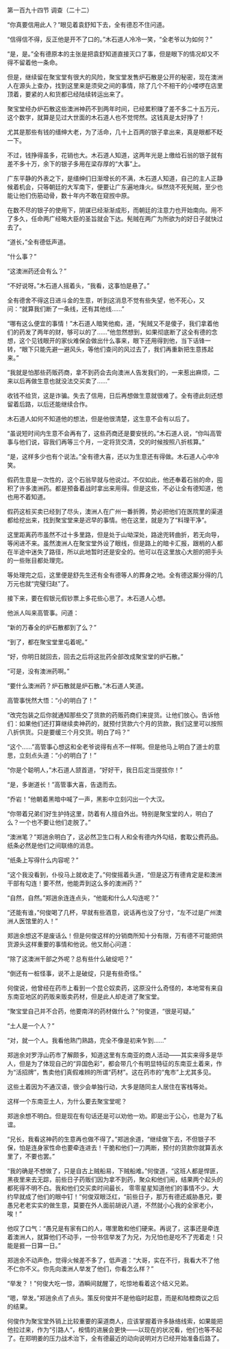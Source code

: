 

第一百九十四节 调查（二十二）

“你真要信用此人？”眼见着袁舒知下去，全有德忍不住问道。

“信得信不得，反正他是开不了口的。”木石道人冷冷一笑，“全老爷以为如何？”

“是，是。”全有德原本的主张是把袁舒知道直接灭口了事，但是眼下的情况却又不得不留着他一条命。

但是，继续留在聚宝堂有很大的风险，聚宝堂发售炉石散是公开的秘密，现在澳洲人在源头上查办，找到这里来是须臾之间的事情，除了几个不相干的小喽啰在店里顶着，要紧的人和货都已经陆续转运出来了。

聚宝堂经办炉石散这些澳洲神药不到两年时间，已经累积赚了差不多二十五万元，这个数字，就算是见过大世面的木石道人也不觉愕然。这钱真是太好挣了！

尤其是那些有钱的缙绅大老，为了活命，几十上百两的银子拿出来，真是眼都不眨一下。

不过，钱挣得虽多，花销也大。木石道人知道，这两年光是上缴给石翁的银子就有差不多十万，余下的银子多用在梁存厚的“大事”上。

广东平静的外表之下，是缙绅们日渐增长的不满，木石道人知道，自己的主人正静候着机会，只等朝廷的大军南下，便要让广东遍地烽火。纵然烧不死髡贼，至少也能让他们伤筋动骨，数十年内不敢在窥觊中原。

在数不尽的银子的使用下，阴谋已经渐渐成形，而朝廷的注意力也开始南向。用不了多久，任命两广经略大臣的圣旨就会下达。髡贼在两广为所欲为的好日子就快过去了。

“道长，”全有德低声道。

“什么事？”

“这澳洲药还会有么？”

“不好说呀。”木石道人摇着头，“我看，这事怕是悬了。”

全有德舍不得这日进斗金的生意，听到这消息不觉有些失望，他不死心，又问：“就算我们断了一条线，还有其他线……”

“哪有这么便宜的事情！”木石道人暗笑他痴，道，“髡贼又不是傻子，我们拿着他们的药发了两年的财，够可以的了……”他忽然想到，如果彻底断了这全有德的念想，这个见钱眼开的家伙难保会做出什么事来，眼下还用得到他，当下话锋一转，“眼下只能先避一避风头，等他们查问的风过去了，我们再重新把生意拣起来。”

“我就是怕那些药贩药商，拿不到药会去向澳洲人告发我们的，一来惹出麻烦，二来以后再做生意也就没法交买卖了……”

收钱不给货，这是诈骗。失去了信用，日后再想做生意就很难了。全有德此刻还想留着后路，以后还能继续合作。

木石道人如何不知道他的想法，但是他很清楚，这生意不会有以后了。

“虽说短时间内生意不会再有了，这些药商还是要安抚的。”木石道人说，“你叫高管事与他们说，容我们再等三个月，一定将货交清，交的时候按照八折核算。”

“是，这样多少也有个说法。”全有德大喜，还以为生意还有得做。木石道人心中冷笑。

假药生意是一次性的，这个石翁早就与他说过。不仅如此，他还奉着石翁的命，囤积了许多澳洲药。都是预备着战时拿出来用得。但是这些，不必让全有德知道，他也用不着知道。

假药这桩买卖已经到了尽头，澳洲人在广州一番折腾，势必把他们在医院里的渠道都给挖出来，找到聚宝堂来是迟早的事情。他在这里，就是为了“料理干净”。

这里距离药市虽然不过十多里路，但是处于山坳深处，路途兜转曲折，若无向导，等闲进不来。虽然澳洲人在聚宝堂外设了眼线，但是路上的暗卡汇报，跟梢的人都在半途中迷失了路径，所以此地暂时还是安全的。他可以在这里放心大胆的把手头的一些账目都处理完。

等处理完之后，这里便是舒先生还有全有德等人的葬身之地。全有德这厮分得的几万元也就“完璧归赵”了。

接下来，要在假银元假钞票上多花些心思了。木石道人心想。

他派人叫来高管事。问道：

“新的万春全的炉石散都到了么？”

“到了，都在聚宝堂里屯着呢。”

“好，你明日就回去，回去之后将这批药全部改成聚宝堂的炉石散。”

“可是，没有澳洲药啊。”

“要什么澳洲药？炉石散就是炉石散。”木石道人笑道。

高管事恍然大悟：“小的明白了！”

“改完包装之后你就通知那些交了货款的药贩药商们来提货。让他们放心。告诉他们：如果他们还打算继续卖神药的，就预付货款六个月的货款，我们这里可以按照八折供货。只是要缓三个月交货。明白了吗？”

“这个……”高管事心想这和全老爷说得有点不一样啊。但是他马上明白了道士的意思，立刻点头道：“小的明白了！”

“你是个聪明人，”木石道人颔首道，“好好干，我日后定当提拔你！”

“是，多谢道长！”高管事大喜，告退而去。

“乔岩！”他朝着黑暗中喊了一声，黑影中立刻闪出一个大汉。

“你带着兄弟们好生护持这里，防着有人擅自外出。特别是聚宝堂的人，明白了么？一个也不要让他们走脱了。”

“澳洲笔？”郑逍余明白了，这必然卫生口有人和全有德内外勾结，套取公费药品。纸条必然是他们之间联络的消息。

“纸条上写得什么内容呢？”

“这个我没看到，仆役马上就收走了。”何俊摇着头道，“但是这万有德肯定是和澳洲干部有勾连！要不然，他能弄到这么多的澳洲药？”

“自然，自然。”郑逍余连连点头，“他能和什么人勾连呢？”

“还能有谁，”何俊喝了几杯，早就有些酒意，说话再也没了分寸，“左不过是广州澳洲人医馆里的人！”

郑逍余想这不是废话么！但是何俊这样的分销商所知十分有限，万有德不可能把供货源头这样重要的事情和他说。他又耐心问道：

“除了这澳洲干部之外呢？总有些什么破绽吧？”

“倒还有一桩怪事，说不上是破绽，只是有些奇怪。”

何俊说，他曾经在药市上看到一个昆仑奴卖药，这原没什么奇怪的，本地常有来自东南亚地区的药贩来贩卖药材，但是此人却走进了聚宝堂。

“聚宝堂自己并不合药，他要南洋的药材做什么？”何俊道，“很是可疑。”

“土人是一个人？”

“对，就一个人。我看他熟门熟路，完全不像是初来乍到……”

郑逍余对罗浮山药市了解颇多，知道这里有东南亚的商人活动――其实来得多是华人，但是为了体现自己的“异国色彩”，都会带几个有明显特征的东南亚土着来，作为“活招牌”，售卖他们真假难辨的所谓“药材”。这在药市的“鬼市”上尤其多见。

这些土着因为不通汉语，很少会单独行动，大多是随同主人居住在客栈等处。

这样一个东南亚土人，为什么要去聚宝堂呢？

郑逍余想不明白。但是现在有句话还是可以劝他一劝。即是出于公心，也是为了私谊。

“兄长，我看这神药的生意再也做不得了。”郑逍余道，“继续做下去，不但银子不保，怕是连身家性命也要牵连进去！干脆和他们一刀两断，预付的货款你就算丢水里了，不要也罢。”

“我的确是不想做了，只是自古上贼船易，下贼船难。”何俊道，“这班人都是悍匪，黑夜里来去无踪，前些日子药贩们因为拿不到药，聚众和他们闹，结果两个起头的都死得不明不白。我和他们交买卖时间最长， 零零星星知道他们的事情不少。大约早就成了他们的眼中钉！”何俊双眼泛红，“前些日子，那万有德还威胁愚兄，要愚兄老老实实的做生意，莫要在外人面前胡说八道，不然就小心我的全家老小，唉！”

他叹了口气：“愚兄是有家有口的人，哪里敢和他们硬来。再说了，这事还是牵连着澳洲人，就算他们不动手，一份书信举发了为兄，为兄怕也是吃不了兜着走！只能是捱一日算一日。”

郑逍余不动声色，觉得火候差不多了，低声道：“大哥，实在不行，我看大不了他不仁你不义。你先向澳洲人举发了他们，你看怎么样？”

“举发？！”何俊大吃一惊，酒瞬间就醒了，吃惊地看着这个结义兄弟。

“嗯，举发。”郑逍余点了点头。策反何俊并不是他临时起意，而是和陆橙商议之后的结果。

何俊作为聚宝堂外销上比较重要的渠道商人，应该掌握着许多脉络线索，如果能把他拉过来，作为“引路人“，桉情的进展会更快――以现在的状况看，他们也等不起了。在郑明姜的压力战术治下，全有德最近的动向说明对方已经开始准备后路了。

